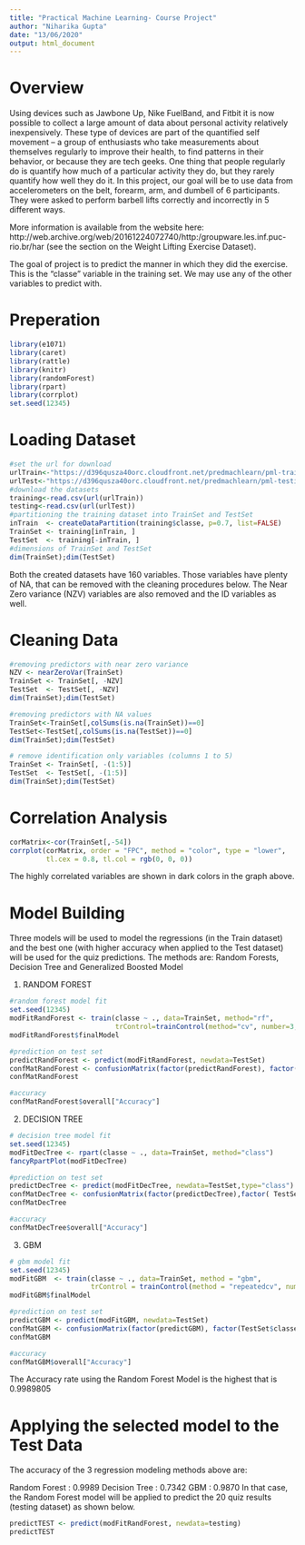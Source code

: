 ---
title: "Practical Machine Learning- Course Project"
author: "Niharika Gupta"
date: "13/06/2020"
output: html_document
---

# Overview
Using devices such as Jawbone Up, Nike FuelBand, and Fitbit it is now possible to collect a large amount of data about personal activity relatively inexpensively. These type of devices are part of the quantified self movement – a group of enthusiasts who take measurements about themselves regularly to improve their health, to find patterns in their behavior, or because they are tech geeks. One thing that people regularly do is quantify how much of a particular activity they do, but they rarely quantify how well they do it. In this project, our goal will be to use data from accelerometers on the belt, forearm, arm, and dumbell of 6 participants. They were asked to perform barbell lifts correctly and incorrectly in 5 different ways. 

More information is available from the website here: http://web.archive.org/web/20161224072740/http:/groupware.les.inf.puc-rio.br/har (see the section on the Weight Lifting Exercise Dataset).

The goal of project is to predict the manner in which they did the exercise. This is the "classe" variable in the training set. We may use any of the other variables to predict with. 

# Preperation
```{r}
library(e1071)
library(caret)
library(rattle)
library(knitr)
library(randomForest)
library(rpart)
library(corrplot)
set.seed(12345)

```

# Loading Dataset 
```{r}
#set the url for download
urlTrain<-"https://d396qusza40orc.cloudfront.net/predmachlearn/pml-training.csv"
urlTest<-"https://d396qusza40orc.cloudfront.net/predmachlearn/pml-testing.csv"
#download the datasets
training<-read.csv(url(urlTrain))
testing<-read.csv(url(urlTest))
#partitioning the training dataset into TrainSet and TestSet
inTrain  <- createDataPartition(training$classe, p=0.7, list=FALSE)
TrainSet <- training[inTrain, ]
TestSet  <- training[-inTrain, ]
#dimensions of TrainSet and TestSet
dim(TrainSet);dim(TestSet)
```

Both the created datasets have 160 variables. Those variables have plenty of NA, that can be removed with the cleaning procedures below. The Near Zero variance (NZV) variables are also removed and the ID variables as well.

# Cleaning Data
```{r}
#removing predictors with near zero variance
NZV <- nearZeroVar(TrainSet)
TrainSet <- TrainSet[, -NZV]
TestSet  <- TestSet[, -NZV]
dim(TrainSet);dim(TestSet)
```

```{r}
#removing predictors with NA values
TrainSet<-TrainSet[,colSums(is.na(TrainSet))==0]
TestSet<-TestSet[,colSums(is.na(TestSet))==0]
dim(TrainSet);dim(TestSet)
```

```{r}
# remove identification only variables (columns 1 to 5)
TrainSet <- TrainSet[, -(1:5)]
TestSet  <- TestSet[, -(1:5)]
dim(TrainSet);dim(TestSet)
```

# Correlation Analysis
```{r}
corMatrix<-cor(TrainSet[,-54])
corrplot(corMatrix, order = "FPC", method = "color", type = "lower", 
         tl.cex = 0.8, tl.col = rgb(0, 0, 0))
```

The highly correlated variables are shown in dark colors in the graph above.

# Model Building

Three models will be used to model the regressions (in the Train dataset) and the best one (with higher accuracy when applied to the Test dataset) will be used for the quiz predictions. 
The methods are: 
Random Forests, 
Decision Tree and 
Generalized Boosted Model

1. RANDOM FOREST

```{r}
#random forest model fit
set.seed(12345)
modFitRandForest <- train(classe ~ ., data=TrainSet, method="rf",
                          trControl=trainControl(method="cv", number=3, verboseIter=FALSE))
modFitRandForest$finalModel
```

```{r}
#prediction on test set
predictRandForest <- predict(modFitRandForest, newdata=TestSet)
confMatRandForest <- confusionMatrix(factor(predictRandForest), factor(TestSet$classe))
confMatRandForest
```

```{r}
#accuracy
confMatRandForest$overall["Accuracy"]
```

2. DECISION TREE

```{r}
# decision tree model fit
set.seed(12345)
modFitDecTree <- rpart(classe ~ ., data=TrainSet, method="class")
fancyRpartPlot(modFitDecTree)
```

```{r}
#prediction on test set
predictDecTree <- predict(modFitDecTree, newdata=TestSet,type="class")
confMatDecTree <- confusionMatrix(factor(predictDecTree),factor( TestSet$classe))
confMatDecTree
```

```{r}
#accuracy
confMatDecTree$overall["Accuracy"]
```

3. GBM

```{r}
# gbm model fit
set.seed(12345)
modFitGBM  <- train(classe ~ ., data=TrainSet, method = "gbm",
                    trControl = trainControl(method = "repeatedcv", number = 5, repeats = 1), verbose = FALSE)
modFitGBM$finalModel
```

```{r}
#prediction on test set
predictGBM <- predict(modFitGBM, newdata=TestSet)
confMatGBM <- confusionMatrix(factor(predictGBM), factor(TestSet$classe))
confMatGBM
```

```{r}
#accuracy
confMatGBM$overall["Accuracy"]
```

The Accuracy rate using the Random Forest Model is the highest that is 0.9989805

# Applying the selected model to the Test Data

The accuracy of the 3 regression modeling methods above are:

Random Forest : 0.9989
Decision Tree : 0.7342
GBM : 0.9870
In that case, the Random Forest model will be applied to predict the 20 quiz results (testing dataset) as shown below.

```{r}
predictTEST <- predict(modFitRandForest, newdata=testing)
predictTEST
```